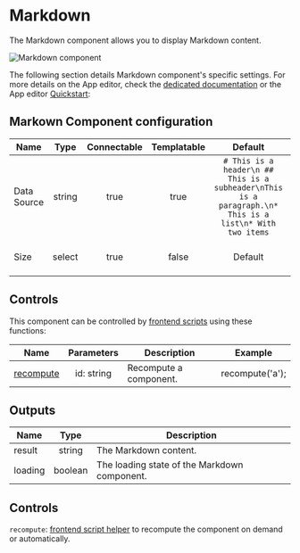 
# Markdown

The Markdown component allows you to display Markdown content.

![Markdown component](../../assets/apps/4_app_component_library/markdown.png "Markdown component")

The following section details Markdown component's specific settings. For more details on the App editor, check the [dedicated documentation](../0_app_editor/index.mdx) or the App editor [Quickstart](../../getting_started/7_apps_quickstart/index.mdx):

<div className="grid grid-cols-2 gap-6 mb-4">
	<DocCard
		color="orange"
		title="App editor Documentation"
		description="The app editor is a low-code builder to create custom User Interfaces with a mix of drag-and-drop and code."
		href="/docs/apps/app_editor"
	/>
	<DocCard
		color="orange"
		title="Apps quickstart"
		description="Learn how to build your first app in a matter of minutes."
		href="/docs/getting_started/apps_quickstart"
	/>
</div>

## Markown Component configuration

| Name        | Type | Connectable | Templatable | Default | Description                 |
| ----------- | :--: | :---------: | :---------: | :-----: | --------------------------- |
| Data Source | string |    true     |    true     | `# This is a header\n ## This is a subheader\nThis is a paragraph.\n* This is a list\n* With two items` | The Markdown content to render. |
| Size | select |    true     |    false     | Default | See Tailwind documentation: https://tailwindcss.com/docs/typography-plugin (sm, Default, lg, xl, 2xl) |

## Controls

This component can be controlled by [frontend scripts](../3_app-runnable-panel.mdx#frontend-scripts) using these functions:

| Name   |        Parameters        | Description          | Example       |
| ------ | :----------------------: | -------------------- | ------------- |
| [recompute](../3_app-runnable-panel.mdx#recompute) | id: string | Recompute a component. | recompute('a'); |

## Outputs

| Name    |  Type   | Description                              |
| ------- | :-----: | ---------------------------------------- |
| result  | string  | The Markdown content.                    |
| loading | boolean | The loading state of the Markdown component. |

## Controls

`recompute`: [frontend script helper](../3_app-runnable-panel.mdx#frontend-scripts-helpers) to recompute the component on demand or automatically.